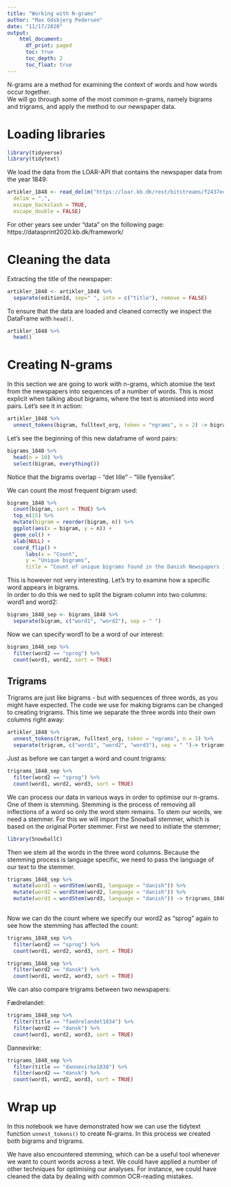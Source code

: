 ```yaml
---
title: "Working with N-grams"
author: "Max Odsbjerg Pedersen"
date: "11/17/2020"
output: 
    html_document:
      df_print: paged
      toc: true
      toc_depth: 2
      toc_float: true
---
```

N-grams are a method for examining the context of words and how words occur together.  
We will go through some of the most common n-grams, namely bigrams and trigrams, and apply the method to our newspaper data.

# Loading libraries
```r
library(tidyverse)
library(tidytext)
```

We load the data from the LOAR-API that contains the newspaper data from the year 1849:

```r
artikler_1848 <- read_delim("https://loar.kb.dk/rest/bitstreams/f2437eca-c354-46c0-aee2-022279050ce3/retrieve",
  delim = ",",
  escape_backslash = TRUE,
  escape_double = FALSE)
```

For other years see under "data" on the following page: https://datasprint2020.kb.dk/framework/

# Cleaning the data

Extracting the title of the newspaper:

```r
artikler_1848 <- artikler_1848 %>% 
  separate(editionId, sep=" ", into = c("title"), remove = FALSE)
```

To ensure that the data are loaded and cleaned correctly we inspect the DataFrame with `head()`.

```r
artikler_1848 %>% 
  head()
```



# Creating N-grams
In this section we are going to work with n-grams, which atomise the text from the newspapers into sequences of a number of words. This is most explicit when talking about bigrams, where the text is atomised into word pairs. Let’s see it in action:

```r
artikler_1848 %>% 
  unnest_tokens(bigram, fulltext_org, token = "ngrams", n = 2) -> bigrams_1848
```

Let's see the beginning of this new dataframe of word pairs:

```r
bigrams_1848 %>%
  head(n = 10) %>% 
  select(bigram, everything()) 
```
Notice that the bigrams overlap - “det lille” - “lille fyensike”.

We can count the most frequent bigram used:
```r
bigrams_1848 %>% 
  count(bigram, sort = TRUE) %>%
  top_n(15) %>%
  mutate(bigram = reorder(bigram, n)) %>%
  ggplot(aes(x = bigram, y = n)) +
  geom_col() +
  xlab(NULL) +
  coord_flip() +
      labs(x = "Count",
      y = "Unique bigrams",
      title = "Count of unique bigrams found in the Danish Newspapers in 1848")
```

This is however not very interesting. Let's try to examine how a specific word appears in bigrams.  
In order to do this we ned to split the bigram column into two columns: word1 and word2:

```r
bigrams_1848_sep <- bigrams_1848 %>% 
  separate(bigram, c("word1", "word2"), sep = " ")
```

Now we can specify word1 to be a word of our interest:
```r
bigrams_1848_sep %>% 
  filter(word2 == "sprog") %>% 
  count(word1, word2, sort = TRUE)
```

## Trigrams

Trigrams are just like bigrams - but with sequences of three words, as you might have expected. The code we use for making bigrams can be changed to creating trigrams. This time we separate the three words into their own columns right away:

```r
artikler_1848 %>% 
  unnest_tokens(trigram, fulltext_org, token = "ngrams", n = 3) %>% 
  separate(trigram, c("word1", "word2", "word3"), sep = " ")-> trigrams_1848_sep
```

Just as before we can target a word and count trigrams:

```r
trigrams_1848_sep %>% 
  filter(word2 == "sprog") %>% 
  count(word1, word2, word3, sort = TRUE)
```
We can process our data in various ways in order to optimise our n-grams. One of them is stemming.
Stemming is the process of removing all inflections of a word so only the word stem remains.
To stem our words, we need a stemmer. For this we will import the Snowball stemmer, which is based on the original Porter stemmer.
First we need to initiate the stemmer; 

```r
library(SnowballC)
```

Then we stem all the words in the three word columns. Because the stemming process is language specific, we need to pass the language of our text to the stemmer.
```r
trigrams_1848_sep %>% 
  mutate(word1 = wordStem(word1, language = "danish")) %>% 
  mutate(word2 = wordStem(word2, language = "danish")) %>% 
  mutate(word3 = wordStem(word3, language = "danish")) -> trigrams_1848_sep
  
```

Now we can do the count where we specify our word2 as "sprog" again to see how the stemming has affected the count:

```r
trigrams_1848_sep %>% 
  filter(word2 == "sprog") %>% 
  count(word1, word2, word3, sort = TRUE)
```


```r
trigrams_1848_sep %>% 
  filter(word2 == "dansk") %>% 
  count(word1, word2, word3, sort = TRUE)
```
We can also compare trigrams between two newspapers:

Fædrelandet: 
```r
trigrams_1848_sep %>% 
  filter(title == "faedrelandet1834") %>% 
  filter(word2 == "dansk") %>% 
  count(word1, word2, word3, sort = TRUE)
```

Dannevirke:
```r
trigrams_1848_sep %>% 
  filter(title == "dannevirke1838") %>% 
  filter(word2 == "dansk") %>% 
  count(word1, word2, word3, sort = TRUE)
```


# Wrap up
In this notebook we have demonstrated how we can use the tidytext function `unnest_tokens()` to create N-grams. In this process we created both bigrams and trigrams.

We have also encountered stemming, which can be a useful tool whenever we want to count words across a text. We could have applied a number of other techniques for optimising our analyses. For instance, we could have cleaned the data by dealing with common OCR-reading mistakes.